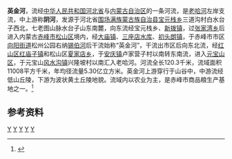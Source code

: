 '''英金河'''，流经[[中华人民共和国|中华人民共和国]][[河北省|河北省]]与[[内蒙古自治区|内蒙古自治区]]的一条河流，是[[老哈河|老哈河]]左岸支流，中上游称'''阴河'''，发源于河北省[[围场满族蒙古族自治县|围场满族蒙古族自治县]][[宝元栈乡|宝元栈乡]]三道沟村白水台子西北，七老图山脉水台子山东南麓，向东流经宝元栈乡、[[新拨镇|新拨镇]]，过[[张家湾乡|张家湾乡]]后进入内蒙古[[赤峰市|赤峰市]][[松山区_(赤峰市)|松山区]]境内，经[[大庙镇_(赤峰市)|大庙镇]]、[[三座店水库|三座店水库]]、[[初头朗镇|初头朗镇]]，于赤峰市市区[[向阳街道_(赤峰市)|向阳街道]]松州公园右纳[[锡伯河_(中国)|锡伯河]]后干流始称“英金河”，干流出市区后向东北流，经[[红山区|红山区]][[红庙子镇|红庙子镇]]和松山区[[夏家店乡|夏家店乡]]，于[[安庆镇|安庆镇]]卢家营子村以南转东南流，进入[[元宝山区|元宝山区]]，于元宝山[[风水沟镇|风水沟镇]]兴隆坡村以南汇入老哈河。河流全长120.3千米，流域面积11008平方千米，年均径流量5.30亿立方米。英金河上游穿行于山谷中，中游流经低山丘陵，下游为波状黄土丘陵地貌。流域内以农业为主，是赤峰市商品粮生产基地之一。<ref name="中国河湖大典">{{cite book zh |author=《[[中国河湖大典|中国河湖大典]]》编纂委员会 |title=《中国河湖大典·黑龙江、辽河卷》 |format=M |edition=1 |location=北京 |publisher=中国水利水电出版社 |date=2014年4月 |pages=229页 |id= ISBN 978-7-5170-1950-3}}</ref>
==参考资料==
{{reflist}}

{{China-river-stub}}
[[Category:内蒙古河流|Y]]
[[Category:河北河流|Y]]
[[Category:承德地理|Y]]
[[Category:赤峰地理|Y]]
[[Category:辽河水系|Y]]